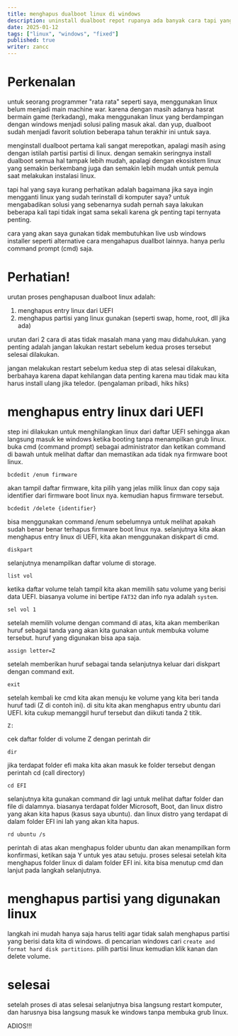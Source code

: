 ```yaml
---
title: menghapus dualboot linux di windows
description: uninstall dualboot repot rupanya ada banyak cara tapi yang akan saya pilih cara yang tidak memerlukan live usb dan hanya butuh command prompt saja
date: 2025-01-12
tags: ["linux", "windows", "fixed"]
published: true
writer: zancc
---
```


# Perkenalan

untuk seorang programmer "rata rata" seperti saya, menggunakan linux belum menjadi main machine war. karena dengan masih adanya hasrat bermain game (terkadang),
maka menggunakan linux yang berdampingan dengan windows menjadi solusi paling masuk akal.
dan yup, dualboot sudah menjadi favorit solution beberapa tahun terakhir ini untuk saya.

menginstall dualboot pertama kali sangat merepotkan, apalagi masih asing dengan istilah partisi partisi di linux. dengan semakin seringnya install dualboot semua
hal tampak lebih mudah, apalagi dengan ekosistem linux yang semakin berkembang juga dan semakin lebih mudah untuk pemula saat melakukan instalasi linux.

tapi hal yang saya kurang perhatikan adalah bagaimana jika saya ingin mengganti linux yang sudah terinstall di komputer saya?
untuk mengabadikan solusi yang sebenarnya sudah pernah saya lakukan beberapa kali tapi tidak ingat sama sekali karena gk penting tapi ternyata penting.

<Callout type="warning">
  cara yang akan saya gunakan tidak membutuhkan live usb windows installer
  seperti alternative cara mengahapus duallbot lainnya. hanya perlu command
  prompt (cmd) saja.
</Callout>

# Perhatian!

urutan proses penghapusan dualboot linux adalah:

1. menghapus entry linux dari UEFI
2. menghapus partisi yang linux gunakan (seperti swap, home, root, dll jika ada)

urutan dari 2 cara di atas tidak masalah mana yang mau didahulukan. yang penting adalah jangan lakukan restart sebelum kedua proses tersebut selesai dilakukan.

<Callout type="danger">
  jangan melakukan restart sebelum kedua step di atas selesai dilakukan,
  berbahaya karena dapat kehilangan data penting karena mau tidak mau kita harus
  install ulang jika teledor. (pengalaman pribadi, hiks hiks)
</Callout>

# menghapus entry linux dari UEFI

step ini dilakukan untuk menghilangkan linux dari daftar UEFI sehingga akan langsung masuk ke windows ketika booting tanpa menampilkan grub linux.
buka cmd (command prompt) sebagai administrator dan ketikan command di bawah untuk melihat daftar dan memastikan ada tidak nya firmware boot linux.

```shell
bcdedit /enum firmware
```

akan tampil daftar firmware, kita pilih yang jelas milik linux dan copy saja identifier dari firmware boot linux nya. kemudian hapus firmware tersebut.

```shell
bcdedit /delete {identifier}
```

bisa menggunakan command /enum sebelumnya untuk melihat apakah sudah benar benar terhapus firmware boot linux nya.
selanjutnya kita akan menghapus entry linux di UEFI, kita akan menggunakan diskpart di cmd.

```shell
diskpart
```

selanjutnya menampilkan daftar volume di storage.

```shell
list vol
```

ketika daftar volume telah tampil kita akan memilih satu volume yang berisi data UEFI. biasanya volume ini bertipe `FAT32` dan info nya adalah `system`.

```shell
sel vol 1
```

setelah memilih volume dengan command di atas, kita akan memberikan huruf sebagai tanda yang akan kita gunakan untuk membuka volume tersebut. huruf yang digunakan bisa apa saja.

```shell
assign letter=Z
```

setelah memberikan huruf sebagai tanda selanjutnya keluar dari diskpart dengan command exit.

```shell
exit
```

setelah kembali ke cmd kita akan menuju ke volume yang kita beri tanda huruf tadi (Z di contoh ini). di situ kita akan menghapus entry ubuntu dari UEFI.
kita cukup memanggil huruf tersebut dan diikuti tanda 2 titik.

```shell
Z:
```

cek daftar folder di volume Z dengan perintah dir

```shell
dir
```

jika terdapat folder efi maka kita akan masuk ke folder tersebut dengan perintah cd (call directory)

```shell
cd EFI
```

selanjutnya kita gunakan command dir lagi untuk melihat daftar folder dan file di dalamnya. biasanya terdapat folder Microsoft, Boot, dan linux distro yang akan kita hapus (kasus saya ubuntu). dan linux distro yang terdapat di dalam folder EFI ini lah yang akan kita hapus.

```shell
rd ubuntu /s
```

perintah di atas akan menghapus folder ubuntu dan akan menampilkan form konfirmasi, ketikan saja Y untuk yes atau setuju.
proses selesai setelah kita menghapus folder linux di dalam folder EFI ini. kita bisa menutup cmd dan lanjut pada langkah selanjutnya.

# menghapus partisi yang digunakan linux

langkah ini mudah hanya saja harus teliti agar tidak salah menghapus partisi yang berisi data kita di windows. di pencarian windows cari `create and format hard disk partitions`.
pilih partisi linux kemudian klik kanan dan delete volume.

# selesai

setelah proses di atas selesai selanjutnya bisa langsung restart komputer, dan harusnya bisa langsung masuk ke windows tanpa membuka grub linux.

ADIOS!!!
